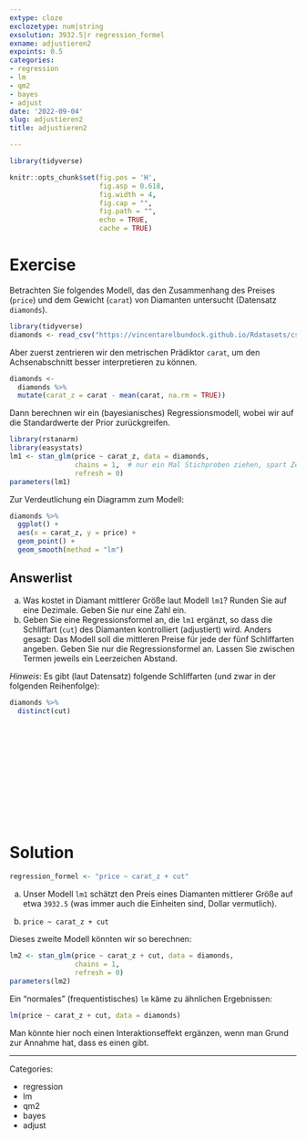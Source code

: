 ```yaml
---
extype: cloze
exclozetype: num|string
exsolution: 3932.5|r regression_formel
exname: adjustieren2
expoints: 0.5
categories:
- regression
- lm
- qm2
- bayes
- adjust
date: '2022-09-04'
slug: adjustieren2
title: adjustieren2

---
```




```r
library(tidyverse)

```


```r
knitr::opts_chunk$set(fig.pos = 'H',
                      fig.asp = 0.618,
                      fig.width = 4,
                      fig.cap = "", 
                      fig.path = "",
                      echo = TRUE,
                      cache = TRUE)
```





# Exercise


Betrachten Sie folgendes Modell, das den Zusammenhang des Preises (`price`) 
und dem Gewicht (`carat`) von Diamanten untersucht (Datensatz `diamonds`).

```r
library(tidyverse)
diamonds <- read_csv("https://vincentarelbundock.github.io/Rdatasets/csv/ggplot2/diamonds.csv")
```



Aber zuerst zentrieren wir den metrischen Prädiktor `carat`, 
um den Achsenabschnitt besser interpretieren zu können. 

```r
diamonds <-
  diamonds %>% 
  mutate(carat_z = carat - mean(carat, na.rm = TRUE))
```

Dann berechnen wir ein (bayesianisches) Regressionsmodell, 
wobei wir auf die Standardwerte der Prior zurückgreifen.

```r
library(rstanarm)
library(easystats)
lm1 <- stan_glm(price ~ carat_z, data = diamonds,
                chains = 1,  # nur ein Mal Stichproben ziehen, spart Zeit (auf Kosten der Genauigkeit)
                refresh = 0)
parameters(lm1)
```




Zur Verdeutlichung ein Diagramm zum Modell:

```r
diamonds %>% 
  ggplot() +
  aes(x = carat_z, y = price) +
  geom_point() + 
  geom_smooth(method = "lm")
```

Answerlist
----------
a) Was kostet in Diamant mittlerer Größe laut Modell `lm1`? Runden Sie auf eine Dezimale. Geben Sie nur eine Zahl ein.
b) Geben Sie eine Regressionsformel an, die `lm1` ergänzt, so dass die Schliffart (`cut`) des Diamanten kontrolliert (adjustiert) wird. Anders gesagt: Das Modell soll die mittleren Preise für jede der fünf Schliffarten angeben. Geben Sie nur die Regressionsformel an. Lassen Sie zwischen Termen jeweils ein Leerzeichen Abstand.





*Hinweis*: Es gibt (laut Datensatz) folgende Schliffarten (und zwar in der folgenden Reihenfolge):

```r
diamonds %>% 
  distinct(cut)
```



</br>
</br>
</br>
</br>
</br>
</br>
</br>
</br>
</br>
</br>

# Solution

```r
regression_formel <- "price ~ carat_z + cut"
```


a) Unser Modell `lm1` schätzt den Preis eines Diamanten mittlerer Größe auf etwa `3932.5` (was immer auch die Einheiten sind, Dollar vermutlich).

b) `price ~ carat_z + cut` 

Dieses zweite Modell könnten wir so berechnen:

```r
lm2 <- stan_glm(price ~ carat_z + cut, data = diamonds,
                chains = 1,
                refresh = 0)
parameters(lm2)
```


Ein "normales" (frequentistisches) `lm` käme zu ähnlichen Ergebnissen:

```r
lm(price ~ carat_z + cut, data = diamonds)
```




Man könnte hier noch einen Interaktionseffekt ergänzen, wenn man Grund zur Annahme hat,
dass es einen gibt.





---

Categories: 

- regression
- lm
- qm2
- bayes
- adjust

